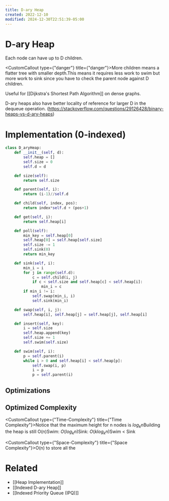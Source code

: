 ```yaml
---
title: D-ary Heap
created: 2022-12-10
modified: 2024-12-30T22:51:39-05:00
---
```

# D-ary Heap

Each node can have up to D children.

<CustomCallout type={"danger"} title={"danger"}>More children means a flatter tree with smaller depth.This means it requires less work to swim but more work to sink since you have to check the parent node against D children.</CustomCallout>

Useful for \[[Dijkstra's Shortest Path Algorithm]\] on dense graphs.

D-ary heaps also have better locality of reference for larger D in the dequeue operation. (https://stackoverflow.com/questions/29126428/binary-heaps-vs-d-ary-heaps)

# Implementation (0-indexed)

```python
class D_aryHeap:
	def __init__(self, d):
		self.heap = []
		self.size = 0
		self.d = d

	def size(self):
		return self.size

	def parent(self, i):
		return (i-1)//self.d

	def child(self, index, pos):
		return index*self.d + (pos+1)

	def get(self, i):
		return self.heap[i]

	def poll(self):
		min_key = self.heap[0]
		self.heap[0] = self.heap[self.size]
		self.size -= 1
		self.sink(0)
		return min_key

	def sink(self, i):
		min_i = i
		for j in range(self.d):
			c = self.child(i, j)
			if c < self.size and self.heap[c] < self.heap[i]:
				min_i = c
		if min_i != i:
			self.swap(min_i, i)
			self.sink(min_i)

	def swap(self, i, j):
		self.heap[i], self.heap[j] = self.heap[j], self.heap[i]

	def insert(self, key):
		i = self.size
		self.heap.append(key)
		self.size += 1
		self.swim(self.size)

	def swim(self, i):
		p = self.parent(i)
		while i > 0 and self.heap[i] < self.heap[p]:
			self.swap(i, p)
			i = p
			p = self.parent(i)
```

## Optimizations

## Optimized Complexity

<CustomCallout type={"Time-Complexity"} title={"Time Complexity"}>Notice that the maximum height for n nodes is $log_kn$Building the heap is still O(n)Swim: $O(log_kn)$Sink: $O(klog_kn)$Swim < Sink</CustomCallout>

<CustomCallout type={"Space-Complexity"} title={"Space Complexity"}>O(n) to store all the</CustomCallout>

# Related

- \[[Heap Implementation]\]
- \[[Indexed D-ary Heap]\]
- \[[Indexed Priority Queue (IPQ)]\]
